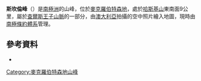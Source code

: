 {{coord|71|5|S|65|23|E|display=title}}

'''斯坎倫峰'''（{{lang-en|Scanlan Peak}}）是[[南極洲|南極洲]]的山峰，位於[[麥克羅伯特森地|麥克羅伯特森地]]，處於[[哈斯基山|哈斯基山]]東南面9公里，屬於[[查爾斯王子山脈|查爾斯王子山脈]]的一部分，由[[澳大利亞|澳大利亞]]拍攝的空中照片繪入地圖，現時由[[南極條約體系|南極條約體系]]管理。

==參考資料==
*{{usgs-gazetteer}}

{{DEFAULTSORT:Scanlan Peak}}
[[Category:麥克羅伯特森地山峰|Category:麥克羅伯特森地山峰]]


{{MacRobertsonLand-geo-stub}}